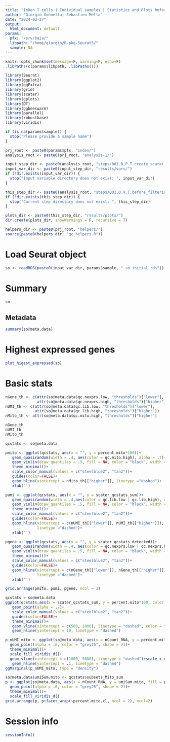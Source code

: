 ```yaml
---
title: "InDen T cells | Individual samples | Statistics and Plots before filtering"
author: "Giorgio Gonnella; Sebastien Mella"
date: "2024-03-27"
output:
  html_document: default
params:
  pfx: "/srv/baia/"
  libpath: "/home/giorgio/R-pkg-Seurat5/"
  sample: NA
---
```


```r
knitr::opts_chunk$set(message=F, warning=F, echo=F)
.libPaths(c(params$libpath, .libPaths()))

library(Seurat)
library(ggplot2)
library(ggExtra)
library(grid)
library(scater)
library(gplots)
library(DT)
library(ggbeeswarm)
library(parallel)
library(robustbase)
library(viridis)

if (is.na(params$sample)) {
  stop("Please provide a sample name")
}

prj_root <- paste0(params$pfx, "inden/")
analysis_root <- paste0(prj_root, "analysis-1/")

input_step_dir <- paste0(analysis_root, "steps/001.0.P.T.create_seurat_obj/")
input_var_dir <- paste0(input_step_dir, "results/vars/")
if (!dir.exists(input_var_dir)) {
  stop("Input variable directory does not exist: ", input_var_dir)
}

this_step_dir <- paste0(analysis_root, "steps/001.0.V.T.before_filtering/")
if (!dir.exists(this_step_dir)) {
  stop("Current step directory does not exist: ", this_step_dir)
}

plots_dir <- paste0(this_step_dir, "results/plots/")
dir.create(plots_dir, showWarnings = F, recursive = T)

helpers_dir <- paste0(prj_root, "helpers/")
source(paste0(helpers_dir, "qc_helpers.R"))
```

# Load Seurat object

```r
so <- readRDS(paste0(input_var_dir, params$sample, "_so_initial.rds"))
```

# Summary

```r
so
```

## Metadata

```r
summary(so@meta.data)
```

# Highest expressed genes

```r
plot_higest_expressed(so)
```

# Basic stats

```r
nGene_th <- c(attr(so@meta.data$qc.nexprs.low, "thresholds")["lower"],
              attr(so@meta.data$qc.nexprs.high, "thresholds")["higher"])
nUMI_th <- c(attr(so@meta.data$qc.lib.low, "thresholds")["lower"],
             attr(so@meta.data$qc.lib.high, "thresholds")["higher"])
nMito_th <- attr(so@meta.data$qc.mito.high, "thresholds")["higher"]

nGene_th
nUMI_th
nMito_th
```


```r
qcstats <- so@meta.data

pmito <- ggplot(qcstats, aes(x = "", y = percent.mito*100))+
   geom_quasirandom(width = .4, aes(color = qc.mito.high), alpha = .7)+
   geom_violin(draw_quantiles = .5, fill = NA, color = "black", width = .4)+
   theme_minimal()+
   scale_color_manual(values = c("steelblue2", "tan2"))+
   guides(color=FALSE)+
   geom_hline(yintercept = nMito_th[["higher"]], linetype ="dashed")+
   xlab('')

pumi <- ggplot(qcstats, aes(x = "", y = scater_qcstats_sum))+
   geom_quasirandom(width = .4,aes(color = qc.lib.low | qc.lib.high), alpha = .7)+
   geom_violin(draw_quantiles = .5, fill = NA, color = "black", width = .4)+
   theme_minimal()+
   scale_color_manual(values = c("steelblue2", "tan2"))+
   guides(color=FALSE)+
   geom_hline(yintercept = c(nUMI_th[["lower"]], nUMI_th[["higher"]]),
              linetype ="dashed")+
   xlab('')

pgene <- ggplot(qcstats, aes(x = "", y = scater_qcstats_detected))+
   geom_quasirandom(width = .4, aes(color = qc.nexprs.low | qc.nexprs.high), alpha = .7)+
   geom_violin(draw_quantiles = .5, fill = NA, color = "black", width = .4)+
   theme_minimal()+
   scale_color_manual(values = c("steelblue2", "tan2"))+
   guides(color=FALSE)+
   geom_hline(yintercept = c(nGene_th[["lower"]], nGene_th[["higher"]]),
              linetype ="dashed")+
   xlab('')

grid.arrange(pmito, pumi, pgene, ncol = 3)
```

```r
qcstats = so@meta.data
ggplot(qcstats,aes(x = scater_qcstats_sum, y = percent.mito*100, color = qc.mito.high))+
   geom_point(alpha = .7)+
   scale_color_manual(values = c("steelblue2", "tan2"))+
   guides(color=FALSE)+
   theme_minimal()+
   geom_vline(xintercept = c(500, 1000), linetype = "dashed", color = "firebrick2")+
   geom_hline(yintercept = 10, linetype = "dashed")
```

```r
p_nUMI_mito <- ggplot(so@meta.data, aes(x = nCount_RNA, y = percent.mito, fill = percent.mito.cl))+
  geom_point(alpha = .6, color = "grey25", shape = 21)+
  theme_minimal()+
  scale_fill_viridis_d()+
  geom_vline(xintercept = c(1000, 5000), linetype = "dashed")+scale_x_continuous(breaks = seq(from = 0, to = 1e5, by = 1e4))+
   geom_hline(yintercept = .1, linetype = "dashed")
ggMarginal(p_nUMI_mito, type = "density")
```

```r
so@meta.data$umiSum.mito <- qcstats$subsets_Mito_sum
p <- ggplot(so@meta.data, aes(x = nCount_RNA, y = umiSum.mito, fill = percent.mito.cl))+
  geom_point(alpha = .6, color = "grey25", shape = 21)+
  theme_minimal()+
  scale_fill_viridis_d()
grid.arrange(p, p+facet_wrap(~percent.mito.cl, ncol = 2), ncol=2)
```
# Session info

```r
sessionInfo()
```
